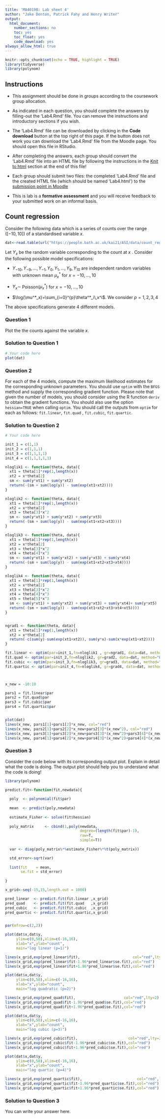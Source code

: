 ```yaml
---
title: 'MA40198: Lab sheet 4'
author: "Jake Denton, Patrick Fahy and Henry Writer"
output:
  html_document:
    number_sections: no
    toc: yes
    toc_float: yes
    code_download: yes
always_allow_html: true
---
```



```r
knitr::opts_chunk$set(echo = TRUE, highlight = TRUE)
library(tidyverse)
library(polynom)
```


## Instructions

* This  assignment should be done in groups  according to the coursework group allocation.

 * As indicated in each question, you should complete the answers by filling-out  the 'Lab4.Rmd' file.  You can remove the instructions and introductory sections if you wish.
 
 
* The  'Lab4.Rmd' file  can be downloaded by clicking in the **Code download** button at the top right of this page. If the button does not work you can download the 'Lab4.Rmd' file from the Moodle page. You should open this file in RStudio.
 

*  After  completing the answers, each group should convert the 'Lab4.Rmd' file  into an HTML file  by following the instructions in the <a href="#knit-to-html">Knit to html</a> section at the end of this file!


* Each group should submit two files:  the completed 'Lab4.Rmd' file  and the created HTML file (which should be named 'Lab4.html') to the  <a href="https://moodle.bath.ac.uk/mod/assign/view.php?id=1166734">submission point in Moodle</a>



* This is lab is a **formative assessment** and  you will receive feedback to your submitted work on an informal basis.




##  Count regression 

Consider the following data which is a series of counts over the range ($[-10,10]$) of a standardised variable $x$.



```r
dat<-read.table(url("https://people.bath.ac.uk/kai21/ASI/data/count_regression.txt"),header = T)
```

Let $Y_x$ be the random variable corresponding to the count at $x$ .
Consider the following possible model specifications:

* $Y_{-10},Y_{-9},\ldots,Y_{-1},Y_0,Y_{1},\ldots,Y_9,Y_{10}$ are independent random variables with unknown mean $\mu^*_x$ for $x=-10,\ldots,10$

* $Y_x\sim$ Poisson($\mu^*_x$)  for $x=-10,\ldots,10$ 

* $\log(\mu^*_x)=\sum_{i=0}^{p}\theta^*_i\,x^i$. We consider $p=1,2,3,4$

The above specifications generate 4 different models. 


### Question 1

Plot the the counts against the variable $x$. 

### Solution to  Question 1

```r
# Your code here
plot(dat)
```


### Question 2

For each of the 4 models, compute the maximum likelihood estimates for the corresponding unknown parameters. You should use `optim` with the `BFGS` method and supply the  corresponding gradient function. Please note that given the number of models, you should consider using the R function `deriv` to obtain the gradient functions. You should also use the option `hessian=TRUE` when calling `optim`. You should call the outputs from `optim` for each as follows: `fit.linear`, `fit.quad` , `fit.cubic`, `fit.quartic`.

### Solution to Question 2



```r
# Your code here

init_1 = c(1,1)
init_2 = c(1,1,1)
init_3 = c(1,1,1,1)
init_4 = c(1,1,1,1,1)

nloglik1 <- function(theta, data){
  xt1 = theta[1]*rep(1,length(x))
  xt2 = x*theta[2]
  sm <- sum(y*xt1) + sum(y*xt2)
  return(-(sm + sum(log(y)) - sum(exp(xt1+xt2))))
}

nloglik2 <- function(theta, data){
  xt1 = theta[1]*rep(1,length(x))
  xt2 = x*theta[2]
  xt3 = theta[3]*x^2
  sm <- sum(y*xt1) + sum(y*xt2) + sum(y*xt3)
  return(-(sm + sum(log(y)) - sum(exp(xt1+xt2+xt3))))
}

nloglik3 <- function(theta, data){
  xt1 = theta[1]*rep(1,length(x))
  xt2 = x*theta[2]
  xt3 = theta[3]*x^2
  xt4 = theta[4]*x^3
  sm <- sum(y*xt1) + sum(y*xt2) + sum(y*xt3) + sum(y*xt4)
  return(-(sm + sum(log(y)) - sum(exp(xt1+xt2+xt3+xt4))))
}

nloglik4 <- function(theta, data){
  xt1 = theta[1]*rep(1,length(x))
  xt2 = x*theta[2]
  xt3 = theta[3]*x^2
  xt4 = theta[4]*x^3
  xt5 = theta[5]*x^3
  sm <- sum(y*xt1) + sum(y*xt2) + sum(y*xt3) + sum(y*xt4)+ sum(y*xt5)
  return(-(sm + sum(log(y)) - sum(exp(xt1+xt2+xt3+xt4+xt5))))
}


ngrad1 <- function(theta, data){
  xt1 = theta[1]*rep(1,length(x))
  xt2 = x*theta[2]
  return(-c(sum(y)-sum(exp(xt1+xt2)), sum(y*x)-sum(x*exp(xt1+xt2))))
}

fit.linear <- optim(par=init_1,fn=nloglik1 , gr=ngrad1, data=dat, method="BFGS",hessian=TRUE)
fit.quad <- optim(par=init_2,fn=nloglik2, gr=grad2, data=dat, method="BFGS",hessian=TRUE)
fit.cubic <- optim(par=init_3,fn=nloglik3, gr=grad3, data=dat, method="BFGS",hessian=TRUE)
fit.quartic <- optim(par=init_4,fn=nloglik4, gr=grad4, data=dat, method="BFGS",hessian=TRUE)



x_new = -10:10

pars1 = fit.linear$par
pars2 = fit.quad$par
pars3 = fit.cubic$par
pars4 = fit.quartic$par


plot(dat)
lines(x_new, pars1[1]+pars1[2]*x_new, col="red")
lines(x_new, pars2[1]+pars2[2]*x_new+pars2[3]*(x_new^2), col="red")
lines(x_new, pars3[1]+pars3[2]*x_new+pars3[3]*(x_new^2)+pars3[4]*(x_new^3), col="red")
lines(x_new, pars4[1]+pars4[2]*x_new+pars4[3]*(x_new^2)+pars4[4]*(x_new^3)+pars4[5]*(x_new^4), col="red")
```

### Question 3

Consider the code below with its corresponding output plot. Explain in detail what the code is doing. The output plot should help you to understand what the code is doing!




```r
library(polynom)

predict.fit<-function(fit,newdata){
  
  poly  <- polynomial(fit$par)
  
  mean  <- predict(poly,newdata)
  
  estimate_Fisher <- solve(fit$hessian)
  
  poly_matrix     <- cbind(1,poly(newdata,
                                  degree=(length(fit$par)-1),
                                  raw=T,
                                  simple=T))
  
  var <- diag(poly_matrix%*%estimate_Fisher%*%t(poly_matrix))

  std_error<-sqrt(var) 
  
  list(fit    = mean,
       se.fit = std_error)
  
}

x_grid<-seq(-15,15,length.out = 1000)

pred_linear  <- predict.fit(fit.linear ,x_grid)
pred_quad    <- predict.fit(fit.quad   ,x_grid)
pred_cubic   <- predict.fit(fit.cubic  ,x_grid)
pred_quartic <- predict.fit(fit.quartic,x_grid)


par(mfrow=c(2,2))

plot(dat$x,dat$y,
     ylim=c(0,50),xlim=c(-16,16),
     xlab="x",ylab="count",
     main="log linear (p=1)")

lines(x_grid,exp(pred_linear$fit),                        col="red",lty=2)
lines(x_grid,exp(pred_linear$fit-1.96*pred_linear$se.fit),col="red")
lines(x_grid,exp(pred_linear$fit+1.96*pred_linear$se.fit),col="red")

plot(dat$x,dat$y,
     ylim=c(0,50),xlim=c(-16,16),
     xlab="x",ylab="count",
     main="log quadratic (p=2)")

lines(x_grid,exp(pred_quad$fit),                      col="red",lty=2)
lines(x_grid,exp(pred_quad$fit-1.96*pred_quad$se.fit),col="red")
lines(x_grid,exp(pred_quad$fit+1.96*pred_quad$se.fit),col="red")

plot(dat$x,dat$y,
     ylim=c(0,50),xlim=c(-16,16),
     xlab="x",ylab="count",
     main="log cubic (p=3)")

lines(x_grid,exp(pred_cubic$fit),                       col="red",lty=2)
lines(x_grid,exp(pred_cubic$fit-1.96*pred_cubic$se.fit),col="red")
lines(x_grid,exp(pred_cubic$fit+1.96*pred_cubic$se.fit),col="red")

plot(dat$x,dat$y,
     ylim=c(0,50),xlim=c(-16,16),
     xlab="x",ylab="count",
     main="log quartic (p=4)")

lines(x_grid,exp(pred_quartic$fit),                         col="red",lty=2)
lines(x_grid,exp(pred_quartic$fit-1.96*pred_quartic$se.fit),col="red")
lines(x_grid,exp(pred_quartic$fit+1.96*pred_quartic$se.fit),col="red")


```

### Solution to  Question 3

You can write your answer here.